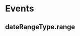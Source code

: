 



# Events

## dateRangeType.range

<Playground>
<WindowCalendar selected={[
  "2019-04-19T15:00:00.000Z",
  new Date(2019, 4, 10),
]}
dateRangeType="range" />
</Playground>
